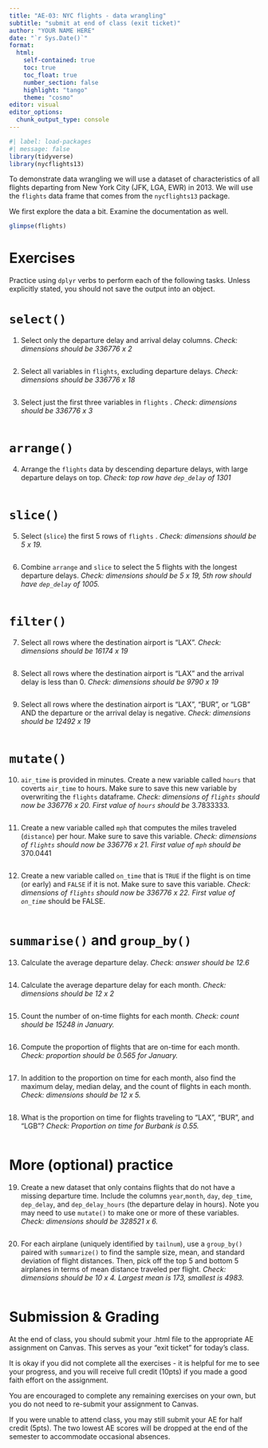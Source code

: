 ```yaml
---
title: "AE-03: NYC flights - data wrangling"
subtitle: "submit at end of class (exit ticket)"
author: "YOUR NAME HERE"
date: "`r Sys.Date()`"
format: 
  html:
    self-contained: true
    toc: true
    toc_float: true
    number_section: false
    highlight: "tango"
    theme: "cosmo"
editor: visual
editor_options: 
  chunk_output_type: console
---
```


```r
#| label: load-packages
#| message: false
library(tidyverse)
library(nycflights13)
```

To demonstrate data wrangling we will use a dataset of characteristics of all flights departing from New York City (JFK, LGA, EWR) in 2013. We will use the `flights` data frame that comes from the `nycflights13` package.

We first explore the data a bit. Examine the documentation as well.

```r
glimpse(flights)
```

# Exercises

Practice using `dplyr` verbs to perform each of the following tasks. Unless explicitly stated, you should not save the output into an object.

# `select()`

1.  Select only the departure delay and arrival delay columns. *Check: dimensions should be 336776 x 2*

```r

```

2.  Select all variables in `flights`, excluding departure delays. *Check: dimensions should be 336776 x 18*

```r

```

3.  Select just the first three variables in `flights` . *Check: dimensions should be 336776 x 3*

```r

```

# `arrange()`

4.  Arrange the `flights` data by descending departure delays, with large departure delays on top. *Check: top row have `dep_delay`* *of 1301*

```r

```

# `slice()`

5.  Select (`slice`) the first 5 rows of `flights` . *Check: dimensions should be 5 x 19.*

```r

```

6.  Combine `arrange` and `slice` to select the 5 flights with the longest departure delays. *Check: dimensions should be 5 x 19, 5th row should have `dep_delay`* *of 1005.*

```r

```

# `filter()`

7.  Select all rows where the destination airport is "LAX". *Check: dimensions should be 16174 x 19*

```r

```

8.  Select all rows where the destination airport is "LAX" and the arrival delay is less than 0. *Check: dimensions should be 9790 x 19*

```r

```

9.  Select all rows where the destination airport is "LAX", "BUR", or "LGB" AND the departure or the arrival delay is negative. *Check: dimensions should be 12492 x 19*

```r

```

# `mutate()`

10. `air_time` is provided in minutes. Create a new variable called `hours` that coverts `air_time` to hours. Make sure to save this new variable by overwriting the `flights` dataframe. *Check: dimensions of `flights` should now be 336776 x 20. First value of `hours`* *should be* 3.7833333.

```r

```

11. Create a new variable called `mph` that computes the miles traveled (`distance`) per hour. Make sure to save this variable. *Check: dimensions of `flights` should now be 336776 x 21. First value of `mph`* *should be* 370.0441

```r

```

12. Create a new variable called `on_time` that is `TRUE` if the flight is on time (or early) and `FALSE` if it is not. Make sure to save this variable. *Check: dimensions of `flights` should now be 336776 x 22. First value of `on_time`* should be FALSE.

```r

```

# `summarise()` and `group_by()`

13. Calculate the average departure delay. *Check: answer should be 12.6*

```r

```

14. Calculate the average departure delay for each month. *Check: dimensions should be 12 x 2*

```r

```

15. Count the number of on-time flights for each month. *Check: count should be 15248 in January.*

```r

```

16. Compute the proportion of flights that are on-time for each month. *Check: proportion should be 0.565 for January.*

```r

```

17. In addition to the proportion on time for each month, also find the maximum delay, median delay, and the count of flights in each month. *Check: dimensions should be 12 x 5.*

```r

```

18. What is the proportion on time for flights traveling to "LAX", "BUR", and "LGB"? *Check: Proportion on time for Burbank is 0.55.*

```r

```

# More (optional) practice

19. Create a new dataset that only contains flights that do not have a missing departure time. Include the columns `year`,`month`, `day`, `dep_time`, `dep_delay`, and `dep_delay_hours` (the departure delay in hours). Note you may need to use `mutate()` to make one or more of these variables. *Check: dimensions should be 328521 x 6.*

```r

```

20. For each airplane (uniquely identified by `tailnum`), use a `group_by()` paired with `summarize()` to find the sample size, mean, and standard deviation of flight distances. Then, pick off the top 5 and bottom 5 airplanes in terms of mean distance traveled per flight. *Check: dimensions should be 10 x 4. Largest mean is 173, smallest is 4983.*

```r

```

# Submission & Grading

At the end of class, you should submit your .html file to the appropriate AE assignment on Canvas. This serves as your "exit ticket" for today's class.

It is okay if you did not complete all the exercises - it is helpful for me to see your progress, and you will receive full credit (10pts) if you made a good faith effort on the assignment.

You are encouraged to complete any remaining exercises on your own, but you do not need to re-submit your assignment to Canvas.

If you were unable to attend class, you may still submit your AE for half credit (5pts). The two lowest AE scores will be dropped at the end of the semester to accommodate occasional absences.
